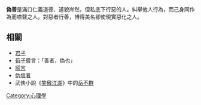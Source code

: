 {{Distinguish|偽君子}}

'''偽善'''是滿口仁義道德、道貌岸然，但私底下行惡的人。糾舉他人行為，而己身同作為而噤聲之人。對惡者行善，博得美名卻使現實惡化之人。

==相關==
*[[君子|君子]]
*[[荀子|荀子]]嘗言：「善者，偽也」
*[[謊言|謊言]]
*[[伪信者|伪信者]]
*武俠小說《[[笑傲江湖|笑傲江湖]]》中的[[岳不群|岳不群]]

[[Category:心理學|Category:心理學]]
{{Stub}}